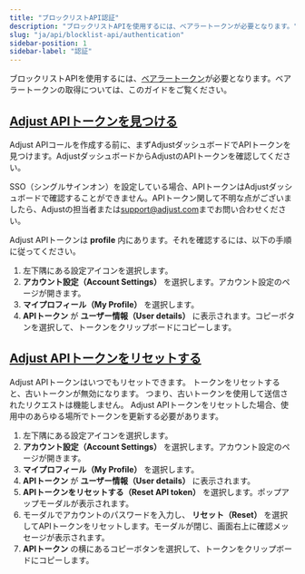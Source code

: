 ```yaml
---
title: "ブロックリストAPI認証"
description: "ブロックリストAPIを使用するには、ベアラートークンが必要となります。"
slug: "ja/api/blocklist-api/authentication"
sidebar-position: 1
sidebar-label: "認証"
---
```


ブロックリストAPIを使用するには、[ベアラートークン](https://developer.mozilla.org/en-US/docs/Web/HTTP/Authentication)が必要となります。ベアラートークンの取得については、このガイドをご覧ください。

## [Adjust APIトークンを見つける](find-your-adjust-api-token)

Adjust APIコールを作成する前に、まずAdjustダッシュボードでAPIトークンを見つけます。AdjustダッシュボードからAdjustのAPIトークンを確認してください。

<Callout type="important">

SSO（シングルサインオン）を設定している場合、APIトークンはAdjustダッシュボードで確認することができません。APIトークン関して不明な点がございましたら、Adjustの担当者または[support@adjust.com](mailto:support@adjust.com)までお問い合わせください。

</Callout>

Adjust APIトークンは **profile** 内にあります。それを確認するには、以下の手順に従ってください。

1. 左下隅にある設定アイコンを選択します。
2. **アカウント設定（Account Settings）** を選択します。アカウント設定のページが開きます。
3. **マイプロフィール（My Profile）** を選択します。
4. **APIトークン** が **ユーザー情報（User details）** に表示されます。コピーボタンを選択して、トークンをクリップボードにコピーします。

## [Adjust APIトークンをリセットする](reset-your-adjust-api-token)

Adjust APIトークンはいつでもリセットできます。 トークンをリセットすると、古いトークンが無効になります。 つまり、古いトークンを使用して送信されたリクエストは機能しません。 Adjust APIトークンをリセットした場合、使用中のあらゆる場所でトークンを更新する必要があります。

1. 左下隅にある設定アイコンを選択します。
2. **アカウント設定（Account Settings）** を選択します。アカウント設定のページが開きます。
3. **マイプロフィール（My Profile）** を選択します。
4. **APIトークン** が **ユーザー情報（User details）** に表示されます。
5. **APIトークンをリセットする（Reset API token）** を選択します。ポップアップモーダルが表示されます。
6. モーダルでアカウントのパスワードを入力し、 **リセット（Reset）** を選択してAPIトークンをリセットします。モーダルが閉じ、画面右上に確認メッセージが表示されます。
7. **APIトークン** の横にあるコピーボタンを選択して、トークンをクリップボードにコピーします。
